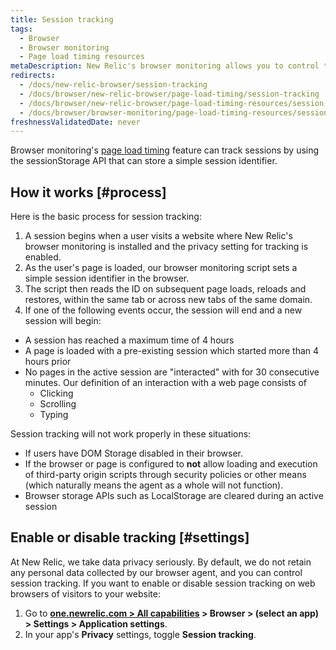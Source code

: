 ```yaml
---
title: Session tracking
tags:
  - Browser
  - Browser monitoring
  - Page load timing resources
metaDescription: New Relic's browser monitoring allows you to control tracking of user session IDs on your website.
redirects:
  - /docs/new-relic-browser/session-tracking
  - /docs/browser/new-relic-browser/page-load-timing/session-tracking
  - /docs/browser/new-relic-browser/page-load-timing-resources/session-tracking
  - /docs/browser/browser-monitoring/page-load-timing-resources/session-tracking
freshnessValidatedDate: never
---
```


Browser monitoring's [page load timing](/docs/browser/new-relic-browser/page-load-timing-resources/page-load-timing-process) feature can track sessions by using the sessionStorage API that can store a simple session identifier.

## How it works [#process]

Here is the basic process for session tracking:

1. A session begins when a user visits a website where New Relic's browser monitoring is installed and the privacy setting for tracking is enabled.
2. As the user's page is loaded, our browser monitoring script sets a simple session identifier in the browser.
3. The script then reads the ID on subsequent page loads, reloads and restores, within the same tab or across new tabs of the same domain.
4. If one of the following events occur, the session will end and a new session will begin:
  - A session has reached a maximum time of 4 hours
  - A page is loaded with a pre-existing session which started more than 4 hours prior 
  - No pages in the active session are "interacted" with for 30 consecutive minutes. Our definition of an interaction with a web page consists of
    - Clicking
    - Scrolling
    - Typing

Session tracking will not work properly in these situations:

* If users have DOM Storage disabled in their browser.
* If the browser or page is configured to **not** allow loading and execution of third-party origin scripts through security policies or other means (which naturally means the agent as a whole will not function).
* Browser storage APIs such as LocalStorage are cleared during an active session

## Enable or disable tracking [#settings]

At New Relic, we take data privacy seriously. By default, we do not retain any personal data collected by our browser agent, and you can control session tracking.  If you want to enable or disable session tracking on web browsers of visitors to your website:

1. Go to **[one.newrelic.com > All capabilities](https://one.newrelic.com/all-capabilities) > Browser > (select an app) > Settings > Application settings**.
2. In your app's **Privacy** settings, toggle **Session tracking**.
